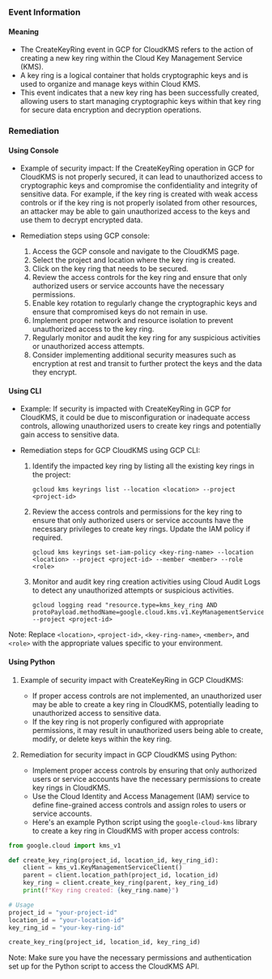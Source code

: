 
### Event Information

#### Meaning

- The CreateKeyRing event in GCP for CloudKMS refers to the action of creating a new key ring within the Cloud Key Management Service (KMS).
- A key ring is a logical container that holds cryptographic keys and is used to organize and manage keys within Cloud KMS.
- This event indicates that a new key ring has been successfully created, allowing users to start managing cryptographic keys within that key ring for secure data encryption and decryption operations.

### Remediation

#### Using Console

- Example of security impact: If the CreateKeyRing operation in GCP for CloudKMS is not properly secured, it can lead to unauthorized access to cryptographic keys and compromise the confidentiality and integrity of sensitive data. For example, if the key ring is created with weak access controls or if the key ring is not properly isolated from other resources, an attacker may be able to gain unauthorized access to the keys and use them to decrypt encrypted data.

- Remediation steps using GCP console:
  1. Access the GCP console and navigate to the CloudKMS page.
  2. Select the project and location where the key ring is created.
  3. Click on the key ring that needs to be secured.
  4. Review the access controls for the key ring and ensure that only authorized users or service accounts have the necessary permissions.
  5. Enable key rotation to regularly change the cryptographic keys and ensure that compromised keys do not remain in use.
  6. Implement proper network and resource isolation to prevent unauthorized access to the key ring.
  7. Regularly monitor and audit the key ring for any suspicious activities or unauthorized access attempts.
  8. Consider implementing additional security measures such as encryption at rest and transit to further protect the keys and the data they encrypt.

#### Using CLI

- Example: If security is impacted with CreateKeyRing in GCP for CloudKMS, it could be due to misconfiguration or inadequate access controls, allowing unauthorized users to create key rings and potentially gain access to sensitive data.

- Remediation steps for GCP CloudKMS using GCP CLI:
  1. Identify the impacted key ring by listing all the existing key rings in the project:
     ```
     gcloud kms keyrings list --location <location> --project <project-id>
     ```
  2. Review the access controls and permissions for the key ring to ensure that only authorized users or service accounts have the necessary privileges to create key rings. Update the IAM policy if required.
     ```
     gcloud kms keyrings set-iam-policy <key-ring-name> --location <location> --project <project-id> --member <member> --role <role>
     ```
  3. Monitor and audit key ring creation activities using Cloud Audit Logs to detect any unauthorized attempts or suspicious activities.
     ```
     gcloud logging read "resource.type=kms_key_ring AND protoPayload.methodName=google.cloud.kms.v1.KeyManagementService.CreateKeyRing" --project <project-id>
     ```

Note: Replace `<location>`, `<project-id>`, `<key-ring-name>`, `<member>`, and `<role>` with the appropriate values specific to your environment.

#### Using Python

1. Example of security impact with CreateKeyRing in GCP CloudKMS:
   - If proper access controls are not implemented, an unauthorized user may be able to create a key ring in CloudKMS, potentially leading to unauthorized access to sensitive data.
   - If the key ring is not properly configured with appropriate permissions, it may result in unauthorized users being able to create, modify, or delete keys within the key ring.

2. Remediation for security impact in GCP CloudKMS using Python:
   - Implement proper access controls by ensuring that only authorized users or service accounts have the necessary permissions to create key rings in CloudKMS.
   - Use the Cloud Identity and Access Management (IAM) service to define fine-grained access controls and assign roles to users or service accounts.
   - Here's an example Python script using the `google-cloud-kms` library to create a key ring in CloudKMS with proper access controls:

```python
from google.cloud import kms_v1

def create_key_ring(project_id, location_id, key_ring_id):
    client = kms_v1.KeyManagementServiceClient()
    parent = client.location_path(project_id, location_id)
    key_ring = client.create_key_ring(parent, key_ring_id)
    print(f"Key ring created: {key_ring.name}")

# Usage
project_id = "your-project-id"
location_id = "your-location-id"
key_ring_id = "your-key-ring-id"

create_key_ring(project_id, location_id, key_ring_id)
```

Note: Make sure you have the necessary permissions and authentication set up for the Python script to access the CloudKMS API.

